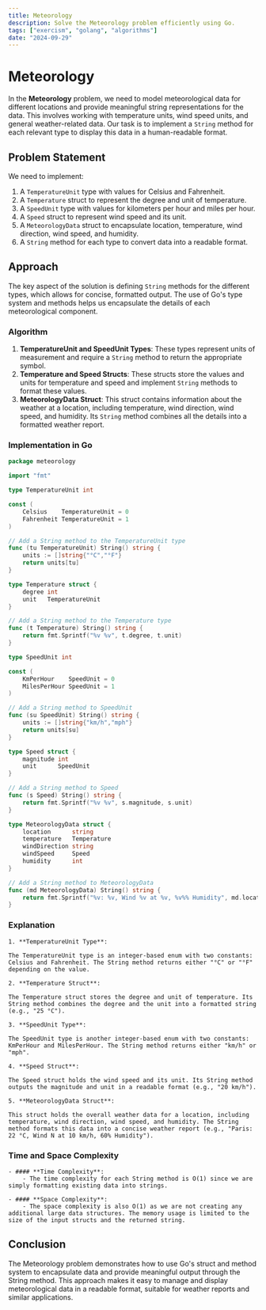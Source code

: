 ```yaml
---
title: Meteorology
description: Solve the Meteorology problem efficiently using Go.
tags: ["exercism", "golang", "algorithms"]
date: "2024-09-29"
---
```


# Meteorology

In the **Meteorology** problem, we need to model meteorological data for different locations and provide meaningful string representations for the data. This involves working with temperature units, wind speed units, and general weather-related data. Our task is to implement a `String` method for each relevant type to display this data in a human-readable format.

## Problem Statement

We need to implement:
1. A `TemperatureUnit` type with values for Celsius and Fahrenheit.
2. A `Temperature` struct to represent the degree and unit of temperature.
3. A `SpeedUnit` type with values for kilometers per hour and miles per hour.
4. A `Speed` struct to represent wind speed and its unit.
5. A `MeteorologyData` struct to encapsulate location, temperature, wind direction, wind speed, and humidity.
6. A `String` method for each type to convert data into a readable format.

## Approach

The key aspect of the solution is defining `String` methods for the different types, which allows for concise, formatted output. The use of Go's type system and methods helps us encapsulate the details of each meteorological component.

### Algorithm

1. **TemperatureUnit and SpeedUnit Types**: These types represent units of measurement and require a `String` method to return the appropriate symbol.
2. **Temperature and Speed Structs**: These structs store the values and units for temperature and speed and implement `String` methods to format these values.
3. **MeteorologyData Struct**: This struct contains information about the weather at a location, including temperature, wind direction, wind speed, and humidity. Its `String` method combines all the details into a formatted weather report.

### Implementation in Go

```go
package meteorology

import "fmt"

type TemperatureUnit int

const (
	Celsius    TemperatureUnit = 0
	Fahrenheit TemperatureUnit = 1
)

// Add a String method to the TemperatureUnit type
func (tu TemperatureUnit) String() string {
    units := []string{"°C","°F"}
    return units[tu]
}

type Temperature struct {
	degree int
	unit   TemperatureUnit
}

// Add a String method to the Temperature type
func (t Temperature) String() string {
	return fmt.Sprintf("%v %v", t.degree, t.unit)
}

type SpeedUnit int

const (
	KmPerHour    SpeedUnit = 0
	MilesPerHour SpeedUnit = 1
)

// Add a String method to SpeedUnit
func (su SpeedUnit) String() string {
    units := []string{"km/h","mph"}
    return units[su]
}

type Speed struct {
	magnitude int
	unit      SpeedUnit
}

// Add a String method to Speed
func (s Speed) String() string {
    return fmt.Sprintf("%v %v", s.magnitude, s.unit)
}

type MeteorologyData struct {
	location      string
	temperature   Temperature
	windDirection string
	windSpeed     Speed
	humidity      int
}

// Add a String method to MeteorologyData
func (md MeteorologyData) String() string {
    return fmt.Sprintf("%v: %v, Wind %v at %v, %v%% Humidity", md.location, md.temperature, md.windDirection, md.windSpeed, md.humidity)
}
```

### Explanation
    1. **TemperatureUnit Type**:

    The TemperatureUnit type is an integer-based enum with two constants: Celsius and Fahrenheit. The String method returns either "°C" or "°F" depending on the value.

    2. **Temperature Struct**:

    The Temperature struct stores the degree and unit of temperature. Its String method combines the degree and the unit into a formatted string (e.g., "25 °C").

    3. **SpeedUnit Type**:

    The SpeedUnit type is another integer-based enum with two constants: KmPerHour and MilesPerHour. The String method returns either "km/h" or "mph".

    4. **Speed Struct**:

    The Speed struct holds the wind speed and its unit. Its String method outputs the magnitude and unit in a readable format (e.g., "20 km/h").

    5. **MeteorologyData Struct**:

    This struct holds the overall weather data for a location, including temperature, wind direction, wind speed, and humidity. The String method formats this data into a concise weather report (e.g., "Paris: 22 °C, Wind N at 10 km/h, 60% Humidity").


### Time and Space Complexity

    - #### **Time Complexity**:
        - The time complexity for each String method is O(1) since we are simply formatting existing data into strings.

    - #### **Space Complexity**:
        - The space complexity is also O(1) as we are not creating any additional large data structures. The memory usage is limited to the size of the input structs and the returned string.

## Conclusion

The Meteorology problem demonstrates how to use Go's struct and method system to encapsulate data and provide meaningful output through the String method. This approach makes it easy to manage and display meteorological data in a readable format, suitable for weather reports and similar applications.